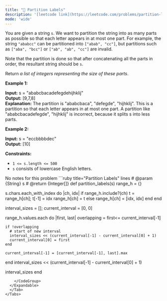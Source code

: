 ```yaml
---
title: "🧀 Partition Labels"
description: '[leetcode link](https://leetcode.com/problems/partition-labels/description/)'
mode: 'wide'
---
```

<Tabs>
  <Tab title="Question" icon="circle-question" iconType="regular">
    <Card>
      <p>You are given a string <code>s</code>. We want to partition the string into as many parts as possible so that each letter appears in at most one part. For example, the string <code>&quot;ababcc&quot;</code> can be partitioned into <code>[&quot;abab&quot;, &quot;cc&quot;]</code>, but partitions such as <code>[&quot;aba&quot;, &quot;bcc&quot;]</code> or <code>[&quot;ab&quot;, &quot;ab&quot;, &quot;cc&quot;]</code> are invalid.</p>  <p>Note that the partition is done so that after concatenating all the parts in order, the resultant string should be <code>s</code>.</p>  <p>Return <em>a list of integers representing the size of these parts</em>.</p>   <p><strong class="example">Example 1:</strong></p>   <strong>Input:</strong> s = &quot;ababcbacadefegdehijhklij&quot; <br/> <strong>Output:</strong> [9,7,8] <br/> <strong>Explanation:</strong> The partition is &quot;ababcbaca&quot;, &quot;defegde&quot;, &quot;hijhklij&quot;. This is a partition so that each letter appears in at most one part. A partition like &quot;ababcbacadefegde&quot;, &quot;hijhklij&quot; is incorrect, because it splits s into less parts.   <p><strong class="example">Example 2:</strong></p>   <strong>Input:</strong> s = &quot;eccbbbbdec&quot; <br/> <strong>Output:</strong> [10]    <p><strong>Constraints:</strong></p>  <ul>  <li><code>1 &lt;= s.length &lt;= 500</code></li>  <li><code>s</code> consists of lowercase English letters.</li> </ul> 
    </Card>
  </Tab>
  <Tab title="Solution" icon="lightbulb" iconType="regular" >
    <Card>
      No notes for this problem
</Card>
  <Expandable title="code">
    <CodeGroup dropdown>
```ruby title="Partition Labels" lines
# @param {String} s
# @return {Integer[]}
def partition_labels(s)
  range_h = {}

  s.chars.each_with_index do |ch, idx|
    if range_h.include?(ch)
      t = range_h[ch]; t[-1] = idx
      range_h[ch] = t
    else
      range_h[ch] = [idx, idx]
    end
  end

  interval_sizes = [];
  current_interval = [0, 0]

  range_h.values.each do |first, last|
    overlapping = first<= current_interval[-1]

    if !overlapping
      # start of new interval
      interval_sizes << (current_interval[-1] - current_interval[0] + 1)
      current_interval[0] = first
    end
    
    current_interval[-1] = [current_interval[-1], last].max
  end
  interval_sizes << (current_interval[-1] - current_interval[0] + 1)

  interval_sizes
end
```
    </CodeGroup>
  </Expandable>
  </Tab>
</Tabs>